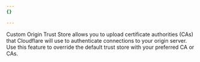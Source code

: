 ```yaml
---
{}

---
```


Custom Origin Trust Store allows you to upload certificate authorities (CAs) that Cloudflare will use to authenticate connections to your origin server. Use this feature to override the default trust store with your preferred CA or CAs.
